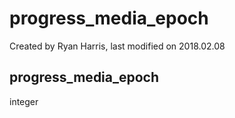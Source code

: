 
# progress_media_epoch 

 Created by  Ryan Harris, last modified on 2018.02.08

## progress_media_epoch

integer


